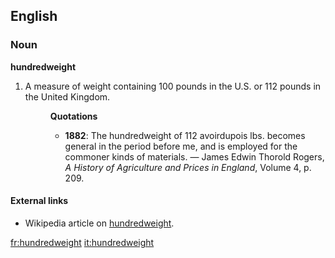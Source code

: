 ==English==
===Noun===
'''hundredweight'''
# A measure of weight containing 100 pounds in the U.S. or 112 pounds in the United Kingdom.
#:'''Quotations'''
#:*'''1882''': The hundredweight of 112 avoirdupois lbs. becomes general in the period before me, and is employed for the commoner kinds of materials. &mdash; James Edwin Thorold Rogers, ''A History of Agriculture and Prices in England'', Volume 4, p. 209.
====External links====
* Wikipedia article on [[w:hundredweight|hundredweight]].

[[fr:hundredweight]]
[[it:hundredweight]]